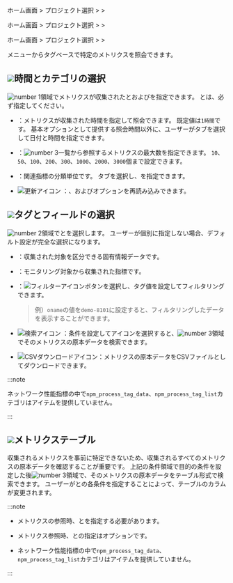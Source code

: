 <Xclude product='amazon-cloudwatch,amazon-ecs,azure,ncloud,browser'>

ホーム画面 &gt; プロジェクト選択 &gt; <Cmdname sid="side_analysis" className="uitext" /> &gt; <Cmdname sid="side_metricsSearch" className="uitext" />

</Xclude>

<InDoc product='amazon-cloudwatch,amazon-ecs,azure,ncloud'>

ホーム画面 &gt; プロジェクト選択 &gt; <Cmdname sid="side_metrics" className="uitext" /> &gt; <Cmdname sid="side_metricsSearch" className="uitext" />

</InDoc>

<InDoc product="browser">

ホーム画面 &gt; プロジェクト選択 &gt; <Cmdname sid="side_lab" className="uitext" /> &gt; <Cmdname sid="side_metricsSearch" className="uitext" />

</InDoc>

<Cmdname sid="side_metricsSearch" className="uitext" />メニューからタグベースで特定のメトリクスを照会できます。

<ImgLang img='metrics-search.png' desc='メトリクス参照' />

## ![](/img/number-01.png)時間とカテゴリの選択

![number 1](/img/number-01.png)領域でメトリクスが収集された<Cmdname sid="time_selector" className="uitext" />と<Cmdname sid="max_count" className="uitext" />および<Cmdname sid="category" className="uitext" />を指定できます。 <Cmdname sid="time_selector" className="uitext" />と<Cmdname sid="category" className="uitext" />は、必ず指定してください。

- <Cmdname sid="time_selector" className="uitext" />：メトリクスが収集された時間を指定して照会できます。 既定値は`1時間`です。 基本オプションとして提供する照会時間以外に、ユーザーが<Cmdname sid="time_selector" className="uitext" />タブを選択して日付と時間を指定できます。

- <Cmdname sid="max_count" className="uitext" />：![number 3](/img/number-03.png)一覧から参照するメトリクスの最大数を指定できます。 `10`、`50`、`100`、`200`、`300`、`1000`、`2000`、`3000`個まで設定できます。

- <Cmdname sid="category" className="uitext" />：関連指標の分類単位です。 <Cmdname sid="category" className="uitext" />タブを選択し、<Cmdname sid="category" className="uitext" />を指定できます。

- ![更新アイコン](/img/ic-refresh-w-bg.svg) <Cmdname sid="refresh_tag_options" className="uitext" />：<Cmdname sid="category" className="uitext" />、<Cmdname sid="tags" className="uitext" />および<Cmdname sid="field" className="uitext" />オプションを再読み込みできます。

## ![](/img/number-02.png)タグとフィールドの選択

![number 2](/img/number-02.png)領域で<Cmdname sid="tags" className="uitext" />と<Cmdname sid="field" className="uitext" />を選択します。 ユーザーが個別に指定しない場合、デフォルト設定が完全な選択になります。 

- <Cmdname sid="tags" className="uitext" />：収集された対象を区分できる固有情報データです。

- <Cmdname sid="field" className="uitext" />：モニタリング対象から収集された指標です。

- <Cmdname sid="filter" className="uitext" />：![フィルターアイコン](/img/ico-filter.svg)<Cmdname sid="filter_by_tag_value" className="uitext" />ボタンを選択し、タグ値を設定してフィルタリングできます。

  > 例）`oname`の値を`demo-8101`に設定すると、フィルタリングしたデータを表示することができます。

- ![検索アイコン](/img/ic-search-on-press.svg) <Cmdname sid="search" className="uitext" />：条件を設定して<Cmdname sid="search" className="uitext" />アイコンを選択すると、![number 3](/img/number-03.png)領域でそのメトリクスの原本データを検索できます。 

- ![CSVダウンロードアイコン](/img/ic-csv-download-ms.svg)：メトリクスの原本データをCSVファイルとしてダウンロードできます。

<InDoc product="npm">

:::note

ネットワーク性能指標の中で`npm_process_tag_data`、`npm_process_tag_list`カテゴリは<Cmdname sid="tag" className="uitext" />アイテムを提供していません。

:::

</InDoc>

## ![](/img/number-03.png)メトリクステーブル

収集されるメトリクスを事前に特定できないため、収集されるすべてのメトリクスの原本データを確認することが重要です。 上記の条件領域で目的の条件を設定した後![number 3](/img/number-03.png)領域で、そのメトリクスの原本データをテーブル形式で検索できます。 ユーザーが<Cmdname sid="tags" className="uitext" />と<Cmdname sid="field" className="uitext" />の各条件を指定することによって、テーブルのカラムが変更されます。

:::note

- メトリクスの参照時、<Cmdname sid="time_selector" className="uitext" />と<Cmdname sid="category" className="uitext" />を指定する必要があります。 

- メトリクス参照時、<Cmdname sid="tags" className="uitext" />と<Cmdname sid="field" className="uitext" />の指定はオプションです。

<InDoc product="npm">

- ネットワーク性能指標の中で`npm_process_tag_data`、`npm_process_tag_list`カテゴリは<Cmdname sid="tag" className="uitext" />アイテムを提供していません。

</InDoc>

:::
